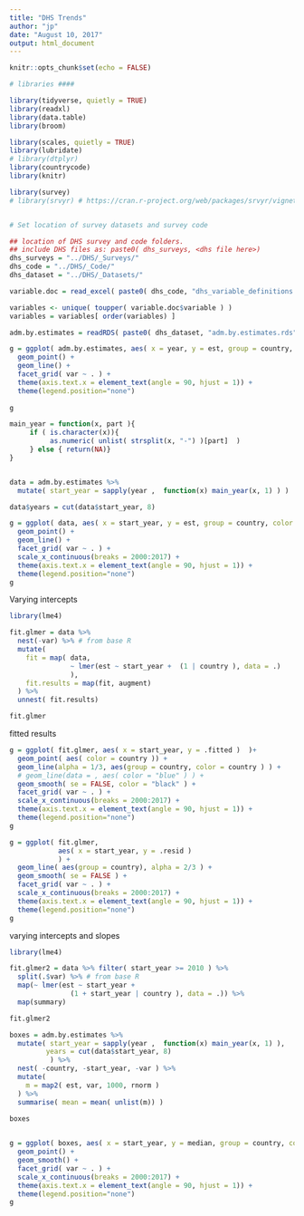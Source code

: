 ```yaml
---
title: "DHS Trends"
author: "jp"
date: "August 10, 2017"
output: html_document
---
```


```r
knitr::opts_chunk$set(echo = FALSE)
```

```r
# libraries ####

library(tidyverse, quietly = TRUE)
library(readxl)
library(data.table)
library(broom)

library(scales, quietly = TRUE)
library(lubridate)
# library(dtplyr)
library(countrycode)
library(knitr)

library(survey)
# library(srvyr) # https://cran.r-project.org/web/packages/srvyr/vignettes/srvyr-vs-survey.html


# Set location of survey datasets and survey code

## location of DHS survey and code folders.
## include DHS files as: paste0( dhs_surveys, <dhs file here>)
dhs_surveys = "../DHS/_Surveys/"
dhs_code = "../DHS/_Code/"
dhs_dataset = "../DHS/_Datasets/"


```

```r


variable.doc = read_excel( paste0( dhs_code, "dhs_variable_definitions.xlsx") , sheet = "variables" )

variables <- unique( toupper( variable.doc$variable ) )
variables = variables[ order(variables) ]

```

```r

adm.by.estimates = readRDS( paste0( dhs_dataset, "adm.by.estimates.rds") )
```

```r

g = ggplot( adm.by.estimates, aes( x = year, y = est, group = country, color = country )  )+
  geom_point() +
  geom_line() + 
  facet_grid( var ~ . ) +
  theme(axis.text.x = element_text(angle = 90, hjust = 1)) +
  theme(legend.position="none")
  
g
```

```r

main_year = function(x, part ){
     if ( is.character(x)){
          as.numeric( unlist( strsplit(x, "-") )[part]  )
     } else { return(NA)}
}


data = adm.by.estimates %>% 
  mutate( start_year = sapply(year ,  function(x) main_year(x, 1) ) ) 

data$years = cut(data$start_year, 8)  

g = ggplot( data, aes( x = start_year, y = est, group = country, color = country )  )+
  geom_point() +
  geom_line() + 
  facet_grid( var ~ . ) +
  scale_x_continuous(breaks = 2000:2017) +
  theme(axis.text.x = element_text(angle = 90, hjust = 1)) +
  theme(legend.position="none")
g
```

Varying intercepts
```r
library(lme4)

fit.glmer = data %>% 
  nest(-var) %>% # from base R
  mutate(
    fit = map( data, 
               ~ lmer(est ~ start_year +  (1 | country ), data = .)
               ),
    fit.results = map(fit, augment)
  ) %>%
  unnest( fit.results)

fit.glmer
```

fitted results

```r

g = ggplot( fit.glmer, aes( x = start_year, y = .fitted )  )+
  geom_point( aes( color = country )) +
  geom_line(alpha = 1/3, aes(group = country, color = country ) ) + 
  # geom_line(data = , aes( color = "blue" ) ) + 
  geom_smooth( se = FALSE, color = "black" ) +
  facet_grid( var ~ . ) +
  scale_x_continuous(breaks = 2000:2017) +
  theme(axis.text.x = element_text(angle = 90, hjust = 1)) +
  theme(legend.position="none")
g

```

```r

g = ggplot( fit.glmer, 
            aes( x = start_year, y = .resid )  
            ) +
  geom_line( aes(group = country), alpha = 2/3 ) +
  geom_smooth( se = FALSE ) + 
  facet_grid( var ~ . ) +
  scale_x_continuous(breaks = 2000:2017) +
  theme(axis.text.x = element_text(angle = 90, hjust = 1)) +
  theme(legend.position="none")
g

```


varying intercepts and slopes
```r
library(lme4)

fit.glmer2 = data %>% filter( start_year >= 2010 ) %>%
  split(.$var) %>% # from base R
  map(~ lmer(est ~ start_year +
               (1 + start_year | country ), data = .)) %>%
  map(summary) 

fit.glmer2
```


```r
boxes = adm.by.estimates %>% 
  mutate( start_year = sapply(year ,  function(x) main_year(x, 1) ),
         years = cut(data$start_year, 8)   
          ) %>%
  nest( -country, -start_year, -var ) %>%
  mutate(  
    m = map2( est, var, 1000, rnorm )
  ) %>%
  summarise( mean = mean( unlist(m)) )
  
boxes



```


```r
g = ggplot( boxes, aes( x = start_year, y = median, group = country, color = country )  )+
  geom_point() +
  geom_smooth() + 
  facet_grid( var ~ . ) +
  scale_x_continuous(breaks = 2000:2017) +
  theme(axis.text.x = element_text(angle = 90, hjust = 1)) +
  theme(legend.position="none")
g
```


